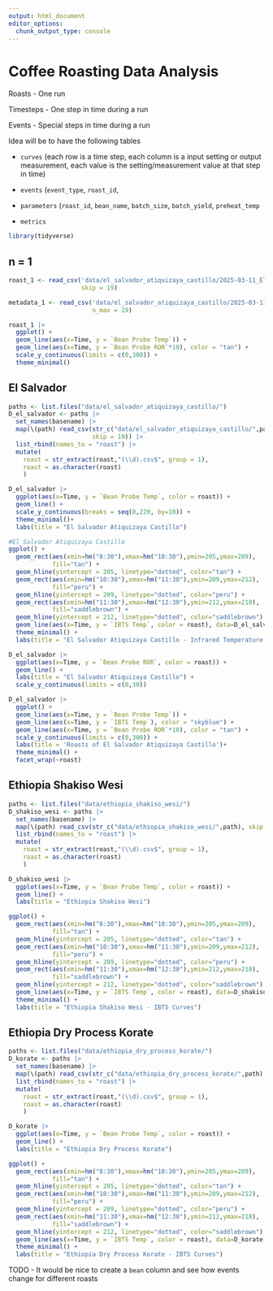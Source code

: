 ```yaml
---
output: html_document
editor_options: 
  chunk_output_type: console
---
```


# Coffee Roasting Data Analysis

Roasts - One run

Timesteps - One step in time during a run

Events - Special steps in time during a run

Idea will be to have the following tables

-   `curves` (each row is a time step, each column is a input setting or output measurement, each value is the setting/measurement value at that step in time)

-   `events` (`event_type`, `roast_id`,

-   `parameters` (`roast_id`, `bean_name`, `batch_size`, `batch_yield`, `preheat_temp`

-   `metrics`

```r
library(tidyverse)
```

## n = 1

```r
roast_1 <- read_csv('data/el_salvador_atiquizaya_castillo/2025-03-11_El Salvador Atiquizaya Castillo #1.csv',
                    skip = 19)
```

```r
metadata_1 <- read_csv('data/el_salvador_atiquizaya_castillo/2025-03-11_El Salvador Atiquizaya Castillo #1.csv',
                       n_max = 19)
```

```r
roast_1 |>
  ggplot() +
  geom_line(aes(x=Time, y = `Bean Probe Temp`)) +
  geom_line(aes(x=Time, y = `Bean Probe ROR`*10), color = "tan") +
  scale_y_continuous(limits = c(0,300)) +
  theme_minimal()
```

## El Salvador

```r
paths <- list.files("data/el_salvador_atiquizaya_castillo/")
D_el_salvador <- paths |>
  set_names(basename) |> 
  map(\(path) read_csv(str_c("data/el_salvador_atiquizaya_castillo/",path),
                       skip = 19)) |>
  list_rbind(names_to = "roast") |>
  mutate(
    roast = str_extract(roast,"(\\d).csv$", group = 1),
    roast = as.character(roast)
    )
```

```r
D_el_salvador |> 
  ggplot(aes(x=Time, y = `Bean Probe Temp`, color = roast)) +
  geom_line() +
  scale_y_continuous(breaks = seq(0,220, by=10)) +
  theme_minimal()+
  labs(title = "El Salvador Atiquizaya Castillo")
```

```r
#El Salvador Atiquizaya Castillo
ggplot() +
  geom_rect(aes(xmin=hm("8:30"),xmax=hm("10:30"),ymin=205,ymax=209),
            fill="tan") +
  geom_hline(yintercept = 205, linetype="dotted", color="tan") +
  geom_rect(aes(xmin=hm("10:30"),xmax=hm("11:30"),ymin=209,ymax=212),
            fill="peru") +
  geom_hline(yintercept = 209, linetype="dotted", color="peru") +
  geom_rect(aes(xmin=hm("11:30"),xmax=hm("12:30"),ymin=212,ymax=218),
            fill="saddlebrown") +
  geom_hline(yintercept = 212, linetype="dotted", color="saddlebrown") +
  geom_line(aes(x=Time, y = `IBTS Temp`, color = roast), data=D_el_salvador) +
  theme_minimal() +
  labs(title = "El Salvador Atiquizaya Castillo - Infrared Temperature Sensor Curves")
```

```r
D_el_salvador |> 
  ggplot(aes(x=Time, y = `Bean Probe ROR`, color = roast)) +
  geom_line() +
  labs(title = "El Salvador Atiquizaya Castillo") +
  scale_y_continuous(limits = c(0,30))
```

```r
D_el_salvador |> 
  ggplot() +
  geom_line(aes(x=Time, y = `Bean Probe Temp`)) +
  geom_line(aes(x=Time, y = `IBTS Temp`), color = "skyblue") +
  geom_line(aes(x=Time, y = `Bean Probe ROR`*10), color = "tan") +
  scale_y_continuous(limits = c(0,300)) +
  labs(title = 'Roasts of El Salvador Atiquizaya Castillo')+
  theme_minimal() +
  facet_wrap(~roast)
```

## Ethiopia Shakiso Wesi

```r
paths <- list.files("data/ethiopia_shakiso_wesi/")
D_shakiso_wesi <- paths |>
  set_names(basename) |> 
  map(\(path) read_csv(str_c("data/ethiopia_shakiso_wesi/",path), skip = 19)) |> 
  list_rbind(names_to = "roast") |>
  mutate(
    roast = str_extract(roast,"(\\d).csv$", group = 1),
    roast = as.character(roast)
    )
```

```r
D_shakiso_wesi |> 
  ggplot(aes(x=Time, y = `Bean Probe Temp`, color = roast)) +
  geom_line() +
  labs(title = "Ethiopia Shakiso Wesi")
```

```r
ggplot() +
  geom_rect(aes(xmin=hm("8:30"),xmax=hm("10:30"),ymin=205,ymax=209),
            fill="tan") +
  geom_hline(yintercept = 205, linetype="dotted", color="tan") +
  geom_rect(aes(xmin=hm("10:30"),xmax=hm("11:30"),ymin=209,ymax=212),
            fill="peru") +
  geom_hline(yintercept = 209, linetype="dotted", color="peru") +
  geom_rect(aes(xmin=hm("11:30"),xmax=hm("12:30"),ymin=212,ymax=218),
            fill="saddlebrown") +
  geom_hline(yintercept = 212, linetype="dotted", color="saddlebrown") +
  geom_line(aes(x=Time, y = `IBTS Temp`, color = roast), data=D_shakiso_wesi) +
  theme_minimal() +
  labs(title = "Ethiopia Shakiso Wesi - IBTS Curves")
```

## Ethiopia Dry Process Korate

```r
paths <- list.files("data/ethiopia_dry_process_korate/")
D_korate <- paths |>
  set_names(basename) |> 
  map(\(path) read_csv(str_c("data/ethiopia_dry_process_korate/",path), skip = 19)) |> 
  list_rbind(names_to = "roast") |>
  mutate(
    roast = str_extract(roast,"(\\d).csv$", group = 1),
    roast = as.character(roast)
    )
```

```r
D_korate |> 
  ggplot(aes(x=Time, y = `Bean Probe Temp`, color = roast)) +
  geom_line() +
  labs(title = "Ethiopia Dry Process Korate")
```

```r
ggplot() +
  geom_rect(aes(xmin=hm("8:30"),xmax=hm("10:30"),ymin=205,ymax=209),
            fill="tan") +
  geom_hline(yintercept = 205, linetype="dotted", color="tan") +
  geom_rect(aes(xmin=hm("10:30"),xmax=hm("11:30"),ymin=209,ymax=212),
            fill="peru") +
  geom_hline(yintercept = 209, linetype="dotted", color="peru") +
  geom_rect(aes(xmin=hm("11:30"),xmax=hm("12:30"),ymin=212,ymax=218),
            fill="saddlebrown") +
  geom_hline(yintercept = 212, linetype="dotted", color="saddlebrown") +
  geom_line(aes(x=Time, y = `IBTS Temp`, color = roast), data=D_korate) +
  theme_minimal() +
  labs(title = "Ethiopia Dry Process Korate - IBTS Curves")
```

TODO - It would be nice to create a `bean` column and see how events change for different roasts
